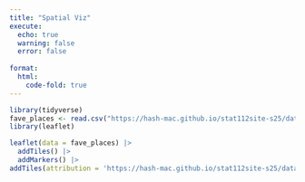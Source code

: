 ```yaml
---
title: "Spatial Viz"
execute:
  echo: true
  warning: false
  error: false
  
format:
  html:
    code-fold: true
---
```


```r
library(tidyverse)
fave_places <- read.csv("https://hash-mac.github.io/stat112site-s25/data/our_fave_places.csv")
library(leaflet)

leaflet(data = fave_places) |> 
  addTiles() |> 
  addMarkers() |> 
addTiles(attribution = 'https://hash-mac.github.io/stat112site-s25/data/our_fave_places.csv by Leah Zhang')

```

